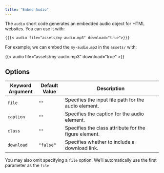 ```yaml
---
title: "Embed Audio"
---
```


The `audio` short code generates an embedded audio object for HTML websites. You can use it with:

```markdown
{{{< audio file="assets/my-audio.mp3" download="true">}}}
```

For example, we can embed the `my-audio.mp3` in the `assets/` with:

{{< audio file="assets/my-audio.mp3" download="true" >}}

## Options

| Keyword Argument | Default Value | Description                                           |
|------------------|---------------|-------------------------------------------------------|
| `file`           | `""`          | Specifies the input file path for the audio element.  |
| `caption`        | `""`          | Specifies the caption for the audio element.          |
| `class`          | `""`          | Specifies the class attribute for the figure element. |
| `download`       | `"false"`     | Specifies whether to include a download link.         |

You may also omit specifying a `file` option. We'll automatically use the first parameter as the `file`